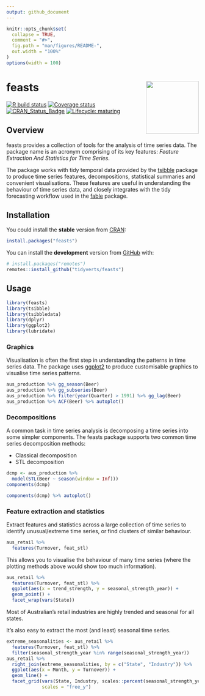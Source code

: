 ```yaml
---
output: github_document
---
```


<!-- README.md is generated from README.Rmd. Please edit that file -->

```r
knitr::opts_chunk$set(
  collapse = TRUE,
  comment = "#>",
  fig.path = "man/figures/README-",
  out.width = "100%"
)
options(width = 100)
```

# feasts <a href='https://feasts.tidyverts.org'><img src='man/figures/logo.png' align="right" height="138.5" /></a>
[![R build status](https://github.com/tidyverts/feasts/workflows/R-CMD-check/badge.svg)](https://github.com/tidyverts/feasts/actions?workflow=R-CMD-check)
[![Coverage status](https://codecov.io/gh/tidyverts/feasts/branch/master/graph/badge.svg)](https://app.codecov.io/gh/tidyverts/feasts?branch=master)
[![CRAN_Status_Badge](http://www.r-pkg.org/badges/version/feasts)](https://cran.r-project.org/package=feasts)
[![Lifecycle: maturing](https://img.shields.io/badge/lifecycle-maturing-blue.svg)](https://lifecycle.r-lib.org/articles/stages.html)

## Overview

feasts provides a collection of tools for the analysis of time series data. The package name is an acronym comprising of its key features: *Feature Extraction And Statistics for Time Series*.

The package works with tidy temporal data provided by the [tsibble](https://github.com/tidyverts/tsibble) package to produce time series features, decompositions, statistical summaries and convenient visualisations. These features are useful in understanding the behaviour of time series data, and closely integrates with the tidy forecasting workflow used in the [fable](https://github.com/tidyverts/fable) package.

## Installation

You could install the **stable** version from [CRAN](https://cran.r-project.org/package=feasts):

```r
install.packages("feasts")
```

You can install the **development** version from
[GitHub](https://github.com/tidyverts/feasts) with:

```r
# install.packages("remotes")
remotes::install_github("tidyverts/feasts")
```

## Usage

```r
library(feasts)
library(tsibble)
library(tsibbledata)
library(dplyr)
library(ggplot2)
library(lubridate)
```

### Graphics

Visualisation is often the first step in understanding the patterns in time series data. The package uses [ggplot2](https://github.com/tidyverse/ggplot2) to produce customisable graphics to visualise time series patterns.

```r
aus_production %>% gg_season(Beer)
aus_production %>% gg_subseries(Beer)
aus_production %>% filter(year(Quarter) > 1991) %>% gg_lag(Beer)
aus_production %>% ACF(Beer) %>% autoplot()
```

### Decompositions

A common task in time series analysis is decomposing a time series into some simpler components. The feasts package supports two common time series decomposition methods:

* Classical decomposition
* STL decomposition

<!--
* X11 decomposition
* X-13ARIMA-SEATS decomposition
-->

```r
dcmp <- aus_production %>%
  model(STL(Beer ~ season(window = Inf)))
components(dcmp)
```
```r
components(dcmp) %>% autoplot()
```

### Feature extraction and statistics

Extract features and statistics across a large collection of time series to identify unusual/extreme time series, or find clusters of similar behaviour.

```r
aus_retail %>%
  features(Turnover, feat_stl)
```

This allows you to visualise the behaviour of many time series (where the plotting methods above would show too much information).

```r
aus_retail %>%
  features(Turnover, feat_stl) %>%
  ggplot(aes(x = trend_strength, y = seasonal_strength_year)) +
  geom_point() +
  facet_wrap(vars(State))
```

Most of Australian's retail industries are highly trended and seasonal for all states.

It's also easy to extract the most (and least) seasonal time series.

```r
extreme_seasonalities <- aus_retail %>%
  features(Turnover, feat_stl) %>%
  filter(seasonal_strength_year %in% range(seasonal_strength_year))
aus_retail %>%
  right_join(extreme_seasonalities, by = c("State", "Industry")) %>%
  ggplot(aes(x = Month, y = Turnover)) +
  geom_line() +
  facet_grid(vars(State, Industry, scales::percent(seasonal_strength_year)),
             scales = "free_y")
```

